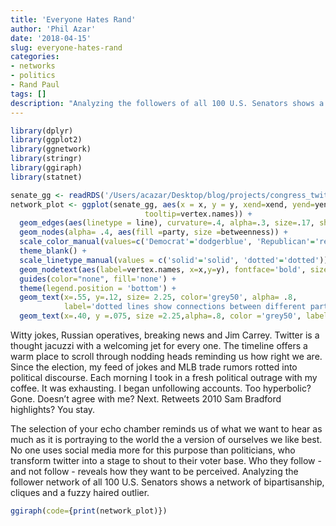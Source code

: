 ```yaml
---
title: 'Everyone Hates Rand'
author: 'Phil Azar'
date: '2018-04-15'
slug: everyone-hates-rand
categories: 
- networks
- politics
- Rand Paul
tags: []
description: "Analyzing the followers of all 100 U.S. Senators shows a network of bipartisanship, cliques and a fuzzy haired libertarian"
---
```

```r
library(dplyr)
library(ggplot2)
library(ggnetwork)
library(stringr)
library(ggiraph)
library(statnet)

senate_gg <- readRDS('/Users/acazar/Desktop/blog/projects/congress_twitter/data/senate_gg.rds')
network_plot <- ggplot(senate_gg, aes(x = x, y = y, xend=xend, yend=yend, color = party,
                              tooltip=vertex.names)) +
  geom_edges(aes(linetype = line), curvature=.4, alpha=.3, size=.17, show.legend = FALSE) +
  geom_nodes(alpha= .4, aes(fill =party, size =betweenness)) +
  scale_color_manual(values=c('Democrat'='dodgerblue', 'Republican'='red', 'Independent'='forestgreen', 'NA'='grey')) +
  theme_blank() +
  scale_linetype_manual(values = c('solid'='solid', 'dotted'='dotted')) +
  geom_nodetext(aes(label=vertex.names, x=x,y=y), fontface='bold', size =3, nudge_y=.025) +
  guides(color="none", fill='none') +
  theme(legend.position = 'bottom') +
  geom_text(x=.55, y=.12, size= 2.25, color='grey50', alpha= .8,
            label='dotted lines show connections between different parties') +
  geom_text(x=.40, y =.075, size =2.25,alpha=.8, color ='grey50', label='solid lines show connections to same party')

```

  Witty jokes, Russian operatives, breaking news and Jim Carrey. Twitter is a thought jacuzzi with a welcoming jet for every one. The timeline offers a warm place to scroll through nodding heads reminding us how right we are. Since the election, my feed of jokes and MLB trade rumors rotted into political discourse. Each morning I took in a fresh political outrage with my coffee. It was exhausting. I began unfollowing accounts. Too hyperbolic? Gone. Doesn't agree with me? Next. Retweets 2010 Sam Bradford highlights? You stay.
     
  The selection of your echo chamber reminds us of what we want to hear as much as it is portraying to the world the a version of ourselves we like best. No one uses social media more for this purpose than politicians, who transform twitter into a stage to shout to their voter base. Who they follow - and not follow - reveals how they want to be perceived. Analyzing the follower network of all 100 U.S. Senators shows a network of bipartisanship, cliques and a fuzzy haired outlier.
     
     
```r
ggiraph(code={print(network_plot)})
```
     
    
     
     
     
     
     
     
     